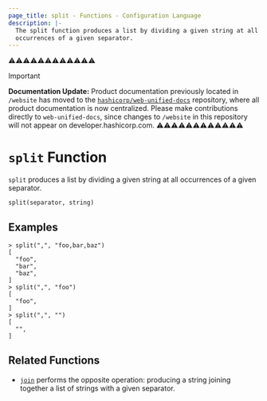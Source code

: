 ```yaml
---
page_title: split - Functions - Configuration Language
description: |-
  The split function produces a list by dividing a given string at all
  occurrences of a given separator.
---
```


⚠️⚠️⚠️⚠️⚠️⚠️⚠️⚠️⚠️⚠️⚠️⚠️
> [!IMPORTANT]  
> **Documentation Update:** Product documentation previously located in `/website` has moved to the [`hashicorp/web-unified-docs`](https://github.com/hashicorp/web-unified-docs) repository, where all product documentation is now centralized. Please make contributions directly to `web-unified-docs`, since changes to `/website` in this repository will not appear on developer.hashicorp.com.
⚠️⚠️⚠️⚠️⚠️⚠️⚠️⚠️⚠️⚠️⚠️⚠️


# `split` Function

`split` produces a list by dividing a given string at all occurrences of a
given separator.

```hcl
split(separator, string)
```

## Examples

```
> split(",", "foo,bar,baz")
[
  "foo",
  "bar",
  "baz",
]
> split(",", "foo")
[
  "foo",
]
> split(",", "")
[
  "",
]
```

## Related Functions

* [`join`](/terraform/language/functions/join) performs the opposite operation: producing a string
  joining together a list of strings with a given separator.
